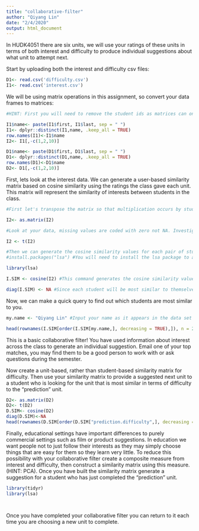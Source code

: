 ```yaml
---
title: "collaborative-filter"
author: "Qiyang Lin"
date: "2/4/2020"
output: html_document
---
```


In HUDK4051 there are six units, we will use your ratings of these units in terms of both interest and difficulty to produce individual suggestions about what unit to attempt next.

Start by uploading both the interest and difficulty csv files:
```r
D1<- read.csv('difficulty.csv')
I1<- read.csv('interest.csv')

```

We will be using matrix operations in this assignment, so convert your data frames to matrices:
```r
#HINT: First you will need to remove the student ids as matrices can only contain one data type. You will then need to rename your row names with the student ids.

I1$name<- paste(I1$first, I1$last, sep = " ")
I1<- dplyr::distinct(I1,name, .keep_all = TRUE)
row.names(I1)<-I1$name
I2<- I1[,-c(1,2,10)]

D1$name<- paste(D1$first, D1$last, sep = " ")
D1<- dplyr::distinct(D1,name, .keep_all = TRUE)
row.names(D1)<-D1$name
D2<- D1[,-c(1,2,10)]


```

First, lets look at the interest data. We can generate a user-based similarity matrix based on cosine similarity using the ratings the class gave each unit. This matrix will represent the similarity of interests between students in the class.
```r
#First let's transpose the matrix so that multiplication occurs by students rather than units.

I2<- as.matrix(I2)

#Look at your data, missing values are coded with zero not NA. Investigate cosine similarity and decide whether your missing values should be coded with zeros or NAs. Explain your choice.

I2 <- t(I2)

#Then we can generate the cosine similarity values for each pair of students
#install.packages("lsa") #You will need to install the lsa package to access the cosine command.

library(lsa)

I.SIM <- cosine(I2) #This command generates the cosine similarity values as a new matrix. Click on I.SIM in the Global Environment pane to see what it looks like.

diag(I.SIM) <- NA #Since each student will be most similar to themselves we want to remove that information
```

Now, we can make a quick query to find out which students are most similar to you. 
```r
my.name <- "Qiyang Lin" #Input your name as it appears in the data set

head(rownames(I.SIM[order(I.SIM[my.name,], decreasing = TRUE),]), n = 2) #This code orders the column of the matrix corresponding to your UNI according to similarity and returns the top two UNI ids for the students who's interests are most similar to yours
```

This is a basic collaborative filter! You have used information about interest across the class to generate an individual suggestion. Email one of your top matches, you may find them to be a good person to work with or ask questions during the semester.

Now create a unit-based, rather than student-based similarity matrix for difficulty. Then use your similarity matrix to provide a suggested next unit to a student who is looking for the unit that is most similar in terms of difficulty to the "prediction" unit. 
```r
D2<- as.matrix(D2)
D2<- t(D2)
D.SIM<- cosine(D2)
diag(D.SIM)<-NA
head(rownames(D.SIM[order(D.SIM["prediction.difficulty",], decreasing = TRUE),]), n = 1) 

```

Finally, educational settings have important differences to purely commercial settings such as film or product suggestions. In education we want people not to just follow their interests as they may simply choose things that are easy for them so they learn very little. To reduce this possibility with your collaborative filter create a composite measure from interest and difficulty, then construct a similarity matrix using this measure. (HINT: PCA). Once you have built the similarity matrix generate a suggestion for a student who has just completed the "prediction" unit.

```r
library(tidyr)
library(lsa)




```

Once you have completed your collaborative filter you can return to it each time you are choosing a new unit to complete.
